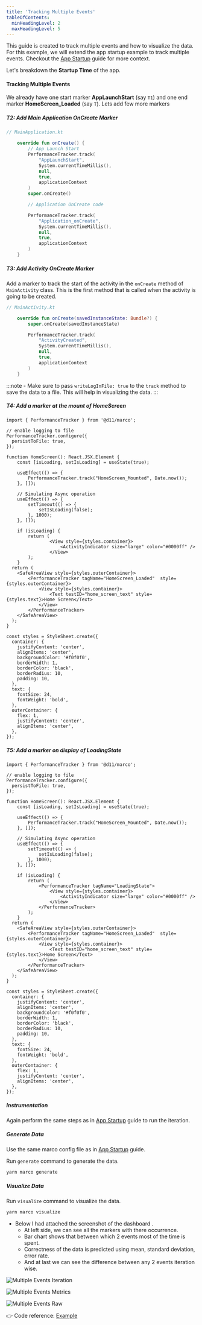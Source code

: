 ```yaml
---
title: 'Tracking Multiple Events'
tableOfContents:
  minHeadingLevel: 2
  maxHeadingLevel: 5
---
```



This guide is created to track multiple events and how to visualize the data. For this example, we will extend the app startup example to track multiple events.
Checkout the [App Startup](/guides/app-startup) guide for more context.

Let's breakdown the **Startup Time** of the app.

#### Tracking Multiple Events

We already have one start marker **AppLaunchStart** (say `T1`) and one end marker **HomeScreen_Loaded** (say `T`). Lets add few more markers

##### T2: Add Main Application OnCreate Marker

```kotlin collapse={3-9}
// MainApplication.kt

    override fun onCreate() {
        // App Launch Start
        PerformanceTracker.track(
            "AppLaunchStart",
            System.currentTimeMillis(),
            null,
            true,
            applicationContext
        )
        super.onCreate()

        // Application OnCreate code

        PerformanceTracker.track(
            "Application_onCreate",
            System.currentTimeMillis(),
            null,
            true,
            applicationContext
        )
    }
```

##### T3: Add Activity OnCreate Marker

Add a marker to track the start of the activity in the `onCreate` method of `MainActivity` class. This is the first method that is called when the activity is going to be created.

```kotlin 
// MainActivity.kt

    override fun onCreate(savedInstanceState: Bundle?) {
        super.onCreate(savedInstanceState)

        PerformanceTracker.track(
            "ActivityCreated",
            System.currentTimeMillis(),
            null,
            true,
            applicationContext
        )
    }
```
:::note
    - Make sure to pass `writeLogInFile: true` to the `track` method to save the data to a file. This will help in visualizing the data.
:::

##### T4: Add a marker at the mount of HomeScreen

```tsx collapse={15-37, 41-58}
import { PerformanceTracker } from '@d11/marco';

// enable logging to file
PerformanceTracker.configure({
  persistToFile: true,
});

function HomeScreen(): React.JSX.Element {
    const [isLoading, setIsLoading] = useState(true);

    useEffect(() => {
        PerformanceTracker.track("HomeScreen_Mounted", Date.now());
    }, []);

    // Simulating Async operation
    useEffect(() => {
        setTimeout(() => {
            setIsLoading(false);
        }, 1000);
    }, []);

    if (isLoading) {
        return (
                <View style={styles.container}>
                    <ActivityIndicator size="large" color="#0000ff" />
                </View>
        );
    }
  return (
    <SafeAreaView style={styles.outerContainer}>
        <PerformanceTracker tagName="HomeScreen_Loaded"  style={styles.outerContainer}>
            <View style={styles.container}>
                <Text testID="home_screen_text" style={styles.text}>Home Screen</Text>
            </View>
        </PerformanceTracker>
    </SafeAreaView>
  );
}

const styles = StyleSheet.create({
  container: {
    justifyContent: 'center',
    alignItems: 'center',
    backgroundColor: '#f0f0f0',
    borderWidth: 1,
    borderColor: 'black',
    borderRadius: 10,
    padding: 10,
  },
  text: {
    fontSize: 24,
    fontWeight: 'bold',
  },
  outerContainer: {
    flex: 1,
    justifyContent: 'center',
    alignItems: 'center',
  },
});
```

##### T5: Add a marker on display of LoadingState

```tsx collapse={4-6, 9-20, 32-38, 43-60}
import { PerformanceTracker } from '@d11/marco';

// enable logging to file
PerformanceTracker.configure({
  persistToFile: true,
});

function HomeScreen(): React.JSX.Element {
    const [isLoading, setIsLoading] = useState(true);

    useEffect(() => {
        PerformanceTracker.track("HomeScreen_Mounted", Date.now());
    }, []);

    // Simulating Async operation
    useEffect(() => {
        setTimeout(() => {
            setIsLoading(false);
        }, 1000);
    }, []);

    if (isLoading) {
        return (
            <PerformanceTracker tagName="LoadingState">
                <View style={styles.container}>
                    <ActivityIndicator size="large" color="#0000ff" />
                </View>
            </PerformanceTracker>
        );
    }
  return (
    <SafeAreaView style={styles.outerContainer}>
        <PerformanceTracker tagName="HomeScreen_Loaded"  style={styles.outerContainer}>
            <View style={styles.container}>
                <Text testID="home_screen_text" style={styles.text}>Home Screen</Text>
            </View>
        </PerformanceTracker>
    </SafeAreaView>
  );
}

const styles = StyleSheet.create({
  container: {
    justifyContent: 'center',
    alignItems: 'center',
    backgroundColor: '#f0f0f0',
    borderWidth: 1,
    borderColor: 'black',
    borderRadius: 10,
    padding: 10,
  },
  text: {
    fontSize: 24,
    fontWeight: 'bold',
  },
  outerContainer: {
    flex: 1,
    justifyContent: 'center',
    alignItems: 'center',
  },
});
```



##### Instrumentation

Again perform the same steps as in [App Startup](/guides/app-startup) guide to run the iteration.

##### Generate Data

Use the same marco config file as in [App Startup](/guides/app-startup) guide.

Run `generate` command to generate the data.

```sh frame="none"
yarn marco generate
```

##### Visualize Data

Run `visualize` command to visualize the data.

```sh frame="none"
yarn marco visualize
```

- Below I had attached the screenshot of the dashboard .
  - At left side, we can see all the markers with there occurrence.
  - Bar chart shows that between which 2 events most of the time is spent.
  - Correctness of the data is predicted using mean, standard deviation, error rate.
  - And at last we can see the difference between any 2 events iteration wise.

![Multiple Events Iteration](../../../assets/multiple-events-timeline.png)

![Multiple Events Metrics](../../../assets/multiple-events-metrics.png)

![Multiple Events Raw](../../../assets/multiple-events-raw.png)

👉 Code reference: [Example](https://github.com/dream11/marco/tree/main/example)